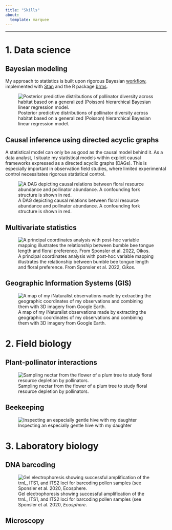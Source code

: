 ```yaml
---
title: "Skills"
about: 
  template: marquee
---
```


---------

# 1. Data science

## Bayesian modeling

My approach to statistics is built upon rigorous Bayesian [workflow](https://psycnet.apa.org/record/2019-02665-002), implemented with [Stan](https://mc-stan.org/) and the R package [brms](https://cran.r-project.org/web/packages/brms/index.html).

![Posterior predictive distributions of pollinator diversity across habitat based on a generalized (Poisson) hierarchical Bayesian linear regression model.](bayes.png)


## Causal inference using directed acyclic graphs

A statistical model can only be as good as the causal model behind it. As a data analyst, I situate my statistical models within explicit causal frameworks expressed as a directed acyclic graphs (DAGs). This is especially important in observation field studies, where limited experimental control necessitates rigorous statistical control.  

![A DAG depicting causal relations between floral resource abundance and pollinator abundance. A confounding fork structure is shown in red.](dag.png)

## Multivariate statistics

![A principal coordinates analysis with post-hoc variable mapping illustrates the relationship between bumble bee tongue length and floral preference. From Sponsler et al. 2022, *Oikos*.](multivariate.png)

## Geographic Information Systems (GIS)

![A map of my iNaturalist observations made by extracting the geographic coordinates of my observations and combining them with 3D imagery from Google Earth.](iNat_GE.png)

# 2. Field biology

## Plant-pollinator interactions

![Sampling nectar from the flower of a plum tree to study floral resource depletion by pollinators.](nectar.jpg)

## Beekeeping

![Inspecting an especially gentle hive with my daughter](beekeeping.jpg)

# 3. Laboratory biology

## DNA barcoding
![Gel electrophoresis showing successful amplification of the trnL, ITS1, and ITS2 loci for barcoding pollen samples (see Sponsler et al. 2020, *Ecosphere*.](barcoding.png)


## Microscopy